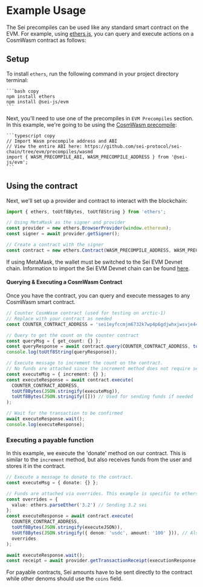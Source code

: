 
# Example Usage

The Sei precompiles can be used like any standard smart contract on the EVM. For
example, using [ethers.js](https://docs.ethers.org/v6/), you can query and
execute actions on a CosmWasm contract as follows:

## Setup

To install `ethers`, run the following command in your project directory
terminal:

    ```bash copy
    npm install ethers
    npm install @sei-js/evm
    ```

Next, you'll need to use one of the precompiles in `EVM Precompiles` section. In
this example, we're going to be using the [CosmWasm precompile](/evm/precompiles/cosmwasm):

    ```typescript copy
    // Import Wasm precompile address and ABI
    // View the entire ABI here: https://github.com/sei-protocol/sei-chain/tree/evm/precompiles/wasmd
    import { WASM_PRECOMPILE_ABI, WASM_PRECOMPILE_ADDRESS } from '@sei-js/evm';
    ```

## Using the contract

Next, we'll set up a provider and contract to interact with the blockchain:

```typescript copy
import { ethers, toUtf8Bytes, toUtf8String } from 'ethers';

// Using MetaMask as the signer and provider
const provider = new ethers.BrowserProvider(window.ethereum);
const signer = await provider.getSigner();

// Create a contract with the signer
const contract = new ethers.Contract(WASM_PRECOMPILE_ADDRESS, WASM_PRECOMPILE_ABI, signer);
```

<Callout type="info">If using MetaMask, the wallet must be switched to the Sei EVM Devnet chain. Information to import the Sei EVM Devnet chain can be found [here](/learn/wallets).</Callout>

#### Querying & Executing a CosmWasm Contract

Once you have the contract, you can query and execute messages to any CosmWasm
smart contract.

```typescript copy
// Counter CosmWasm contract (used for testing on arctic-1)
// Replace with your contract as needed
const COUNTER_CONTRACT_ADDRESS = 'sei1eyfccmjm6732k7wp4p6gdjwhxjwsvje44j0hfx8nkgrm8fs7vqfsy2jxff';

// Query to get the count on the counter contract
const queryMsg = { get_count: {} };
const queryResponse = await contract.query(COUNTER_CONTRACT_ADDRESS, toUtf8Bytes(JSON.stringify(queryMsg)));
console.log(toUtf8String(queryResponse));

// Execute message to increment the count on the contract.
// No funds are attached since the increment method does not require sei.
const executeMsg = { increment: {} };
const executeResponse = await contract.execute(
  COUNTER_CONTRACT_ADDRESS,
  toUtf8Bytes(JSON.stringify(executeMsg)),
  toUtf8Bytes(JSON.stringify([])) // Used for sending funds if needed
);

// Wait for the transaction to be confirmed
await executeResponse.wait();
console.log(executeResponse);
```

### Executing a payable function

In this example, we execute the 'donate' method on our contract. This is similar
to the `increment` method, but also receives funds from the user and stores it
in the contract.

```typescript copy
// Execute a message to donate to the contract.
const executeMsg = { donate: {} };

// Funds are attached via overrides. This example is specific to ethers.js
const overrides = {
  value: ethers.parseEther('3.2') // Sending 3.2 sei
};
const executeResponse = await contract.execute(
  COUNTER_CONTRACT_ADDRESS,
  toUtf8Bytes(JSON.stringify(executeJSON)),
  toUtf8Bytes(JSON.stringify({ denom: 'usdc', amount: '100' })), // Also send 100 usdc
  overrides
);

await executeResponse.wait();
const receipt = await provider.getTransactionReceipt(executionResponse.hash);
```

For payable contracts, Sei amounts have to be sent directly to the contract
while other denoms should use the `coins` field.
